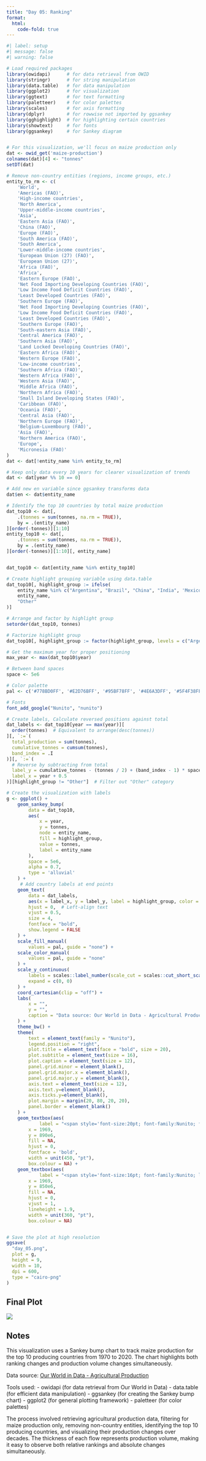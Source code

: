 ```yaml
---
title: "Day 05: Ranking"
format:
  html:
    code-fold: true
---
```


```r
#| label: setup
#| message: false
#| warning: false

# Load required packages
library(owidapi)      # for data retrieval from OWID
library(stringr)      # for string manipulation
library(data.table)   # for data manipulation
library(ggplot2)      # for visualization
library(ggtext)       # for text formatting
library(paletteer)    # for color palettes
library(scales)       # for axis formatting
library(dplyr)        # for rowwise not imported by ggsankey
library(gghighlight)  # for highlighting certain countries
library(showtext)     # for fonts
library(ggsankey)     # for Sankey diagram


# For this visualization, we'll focus on maize production only
dat <- owid_get('maize-production')
colnames(dat)[4] <- "tonnes"
setDT(dat)

# Remove non-country entities (regions, income groups, etc.)
entity_to_rm <- c(
    'World',
    'Americas (FAO)',
    'High-income countries',
    'North America',
    'Upper-middle-income countries',
    'Asia',
    'Eastern Asia (FAO)',
    'China (FAO)',
    'Europe (FAO)',
    'South America (FAO)',
    'South America',
    'Lower-middle-income countries',
    'European Union (27) (FAO)',
    'European Union (27)',
    'Africa (FAO)',
    'Africa',
    'Eastern Europe (FAO)',
    'Net Food Importing Developing Countries (FAO)',
    'Low Income Food Deficit Countries (FAO)',
    'Least Developed Countries (FAO)',
    'Southern Europe (FAO)',
    'Net Food Importing Developing Countries (FAO)',
    'Low Income Food Deficit Countries (FAO)',
    'Least Developed Countries (FAO)',
    'Southern Europe (FAO)',
    'South-eastern Asia (FAO)',
    'Central America (FAO)',
    'Southern Asia (FAO)',
    'Land Locked Developing Countries (FAO)',
    'Eastern Africa (FAO)',
    'Western Europe (FAO)',
    'Low-income countries',
    'Southern Africa (FAO)',
    'Western Africa (FAO)',
    'Western Asia (FAO)',
    'Middle Africa (FAO)',
    'Northern Africa (FAO)',
    'Small Island Developing States (FAO)',
    'Caribbean (FAO)',
    'Oceania (FAO)',
    'Central Asia (FAO)',
    'Northern Europe (FAO)',
    'Belgium-Luxembourg (FAO)',
    'Asia (FAO)',
    'Northern America (FAO)',
    'Europe',
    'Micronesia (FAO)'
)
dat <- dat[!entity_name %in% entity_to_rm]

# Keep only data every 10 years for clearer visualization of trends
dat <- dat[year %% 10 == 0]

# Add new en variable since ggsankey transforms data
dat$en <- dat$entity_name

# Identify the top 10 countries by total maize production
dat_top10 <- dat[,
    .(tonnes = sum(tonnes, na.rm = TRUE)),
    by = .(entity_name)
][order(-tonnes)][1:10]
entity_top10 <- dat[,
    .(tonnes = sum(tonnes, na.rm = TRUE)),
    by = .(entity_name)
][order(-tonnes)][1:10][, entity_name]


dat_top10 <- dat[entity_name %in% entity_top10]

# Create highlight grouping variable using data.table
dat_top10[, highlight_group := ifelse(
    entity_name %in% c("Argentina", "Brazil", "China", "India", 'Mexico', 'United States'),
    entity_name,
    "Other"
)]

# Arrange and factor by highlight group
setorder(dat_top10, tonnes)

# Factorize highlight group
dat_top10[, highlight_group := factor(highlight_group, levels = c("Argentina", "Brazil", "China", "India", "United States", "Mexico", "Other"))]

# Get the maximum year for proper positioning
max_year <- max(dat_top10$year)

# Between band spaces
space <- 5e6

# Color palette
pal <- c('#778BD0FF', '#E2D76BFF', '#95BF78FF', '#4E6A3DFF', '#5F4F38FF', '#D88782FF', '#D3D3D3')

# Fonts
font_add_google("Nunito", "nunito")

# Create labels, Calculate reversed positions against total
dat_labels <- dat_top10[year == max(year)][
  order(tonnes)  # Equivalent to arrange(desc(tonnes))
][, `:=`(
  total_production = sum(tonnes),
  cumulative_tonnes = cumsum(tonnes),
  band_index = .I
)][, `:=`(
  # Reverse by subtracting from total
  label_y = cumulative_tonnes - (tonnes / 2) + (band_index - 1) * space,
  label_x = year + 0.5
)][highlight_group != "Other"]  # Filter out "Other" category

# Create the visualization with labels
g <- ggplot() +
    geom_sankey_bump(
        data = dat_top10,
        aes(
            x = year,
            y = tonnes,
            node = entity_name,
            fill = highlight_group,
            value = tonnes,
            label = entity_name
        ),
        space = 5e6,
        alpha = 0.7,
        type = 'alluvial'
    ) +
     # Add country labels at end points
    geom_text(
        data = dat_labels,
        aes(x = label_x, y = label_y, label = highlight_group, color = highlight_group),
        hjust = 0,  # Left-align text
        vjust = 0.5,
        size = 4,
        fontface = "bold",
        show.legend = FALSE
    ) +
    scale_fill_manual(
        values = pal, guide = "none") +
    scale_color_manual(
        values = pal, guide = "none"
    ) +
    scale_y_continuous(
        labels = scales::label_number(scale_cut = scales::cut_short_scale()),
        expand = c(0, 0)
    ) +
    coord_cartesian(clip = "off") +
    labs(
        x = "",
        y = "",
        caption = "Data source: Our World in Data - Agricultural Production | Visualization: @gnoblet"
    ) +
    theme_bw() +
    theme(
        text = element_text(family = "Nunito"),
        legend.position = "right",
        plot.title = element_text(face = "bold", size = 20),
        plot.subtitle = element_text(size = 16),
        plot.caption = element_text(size = 12),
        panel.grid.minor = element_blank(),
        panel.grid.major.x = element_blank(),
        panel.grid.major.y = element_blank(),
        axis.text = element_text(size = 12),
        axis.text.y=element_blank(),
        axis.ticks.y=element_blank(),
        plot.margin = margin(20, 80, 20, 20),
        panel.border = element_blank()
    ) +
    geom_textbox(aes(
            label = "<span style='font-size:20pt; font-family:Nunito; font-weight:bold;'>Global Maize Production Trends (1970-2020)</span>"),
        x = 1969,
        y = 890e6,
        fill = NA,
        hjust = 0,
        fontface = 'bold',
        width = unit(450, "pt"),
        box.colour = NA) +
    geom_textbox(aes(
            label = "<span style='font-size:16pt; font-family:Nunito; line-height:1.8;'> Global maize production for the top 10 producing countries grew from 197M to 897M tonnes in 50 years. Ranking did not change for the top 3 countries as production is largely dominated by the United States, China, and Brazil.</span>"),
        x = 1969,
        y = 850e6,
        fill = NA,
        hjust = 0,
        vjust = 1,
        lineheight = 1.9,
        width = unit(360, "pt"),
        box.colour = NA)


# Save the plot at high resolution
ggsave(
  "day_05.png",
  plot = g,
  height = 9,
  width = 10,
  dpi = 600,
  type = "cairo-png"
)
```

## Final Plot

![](day_05.png)

## Notes

This visualization uses a Sankey bump chart to track maize production for the top 10 producing countries from 1970 to 2020. The chart highlights both ranking changes and production volume changes simultaneously.

Data source: [Our World in Data - Agricultural Production](https://ourworldindata.org/)

Tools used:
- owidapi (for data retrieval from Our World in Data)
- data.table (for efficient data manipulation)
- ggsankey (for creating the Sankey bump chart)
- ggplot2 (for general plotting framework)
- paletteer (for color palettes)

The process involved retrieving agricultural production data, filtering for maize production only, removing non-country entities, identifying the top 10 producing countries, and visualizing their production changes over decades. The thickness of each flow represents production volume, making it easy to observe both relative rankings and absolute changes simultaneously.
